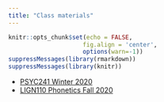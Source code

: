 ```yaml
---
title: "Class materials"
---
```


```r
knitr::opts_chunk$set(echo = FALSE,
                     fig.align = 'center',
                     options(warn=-1))
suppressMessages(library(rmarkdown))
suppressMessages(library(knitr))
```

* [PSYC241 Winter 2020](PSYC241.html)
* [LIGN110 Phonetics Fall 2020](lign110_site.html)